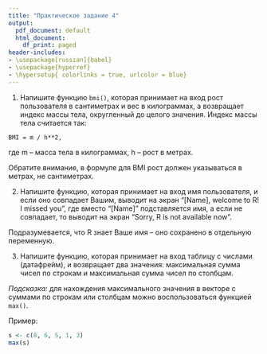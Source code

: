 ```yaml
---
title: "Практическое задание 4"
output:
  pdf_document: default
  html_document:
    df_print: paged
header-includes:
- \usepackage[russian]{babel}
- \usepackage{hyperref}
- \hypersetup{ colorlinks = true, urlcolor = blue}
---
```


1. Напишите функцию `bmi()`, которая принимает на вход рост пользователя в сантиметрах и вес в килограммах, а возвращает индекс массы тела, округленный до целого значения. Индекс массы тела считается так:

```
BMI = m / h**2,
```
где m – масса тела в килограммах, h – рост в метрах.

Обратите внимание, в формуле для BMI рост должен указываться в метрах, не сантиметрах.

2. Напишите функцию, которая принимает на вход имя пользователя, и если оно совпадает Вашим, выводит на экран “[Name], welcome to R! I missed you”, где вместо “[Name]” подставляется имя, а если не совпадает, то выводит на экран “Sorry, R is not available now”. 

Подразумевается, что R знает Ваше имя – оно сохранено в отдельную переменную. 

3. Напишите функцию, которая принимает на вход таблицу с числами (датафрейм), и возвращает два значения: максимальная сумма чисел по строкам и максимальная сумма чисел по столбцам.

*Подсказка:* для нахождения максимального значения в векторе с суммами по строкам или столбцам можно воспользоваться функцией `max()`. 

Пример:

```r
s <- c(8, 6, 5, 1, 3)
max(s)
```

